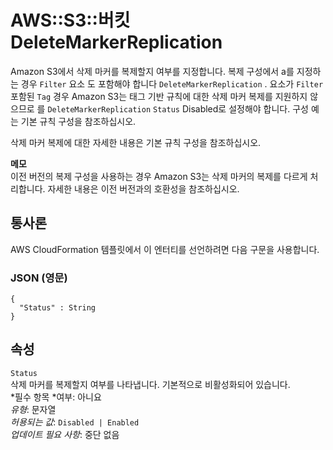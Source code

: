# AWS::S3::버킷 DeleteMarkerReplication

Amazon S3에서 삭제 마커를 복제할지 여부를 지정합니다. 복제 구성에서 a를 지정하는 경우 `Filter` 요소 도 포함해야 합니다 `DeleteMarkerReplication` . 요소가 `Filter` 포함된 `Tag` 경우 Amazon S3는 태그 기반 규칙에 대한 삭제 마커 복제를 지원하지 않으므로 를 `DeleteMarkerReplication` `Status` Disabled로 설정해야 합니다. 구성 예는 기본 규칙 구성을 참조하십시오.

삭제 마커 복제에 대한 자세한 내용은 기본 규칙 구성을 참조하십시오.

**메모**  
이전 버전의 복제 구성을 사용하는 경우 Amazon S3는 삭제 마커의 복제를 다르게 처리합니다. 자세한 내용은 이전 버전과의 호환성을 참조하십시오.

## 통사론

AWS CloudFormation 템플릿에서 이 엔터티를 선언하려면 다음 구문을 사용합니다.

### JSON (영문)

```
{
  "Status" : String
}
```

## 속성

`Status`  
삭제 마커를 복제할지 여부를 나타냅니다. 기본적으로 비활성화되어 있습니다.  
*필수 항목 *여부: 아니요  
_유형_: 문자열  
_허용되는 값_: `Disabled | Enabled`  
_업데이트 필요 사항_: 중단 없음
